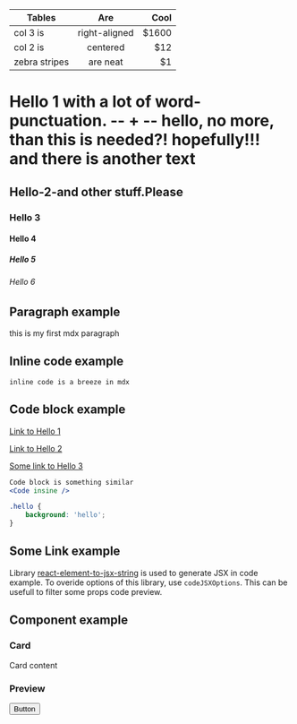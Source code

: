 
| Tables        | Are           | Cool  |
| ------------- |:-------------:| -----:|
| col 3 is      | right-aligned | $1600 |
| col 2 is      | centered      |   $12 |
| zebra stripes | are neat      |    $1 |

# Hello 1 with a lot of word-punctuation. -- + -- hello, no more, than this is needed?! hopefully!!! <InfoBadge value="ready" /> and there is another text
## Hello-2-and other stuff.Please
### Hello 3
#### Hello 4
##### Hello 5
###### Hello 6

## Paragraph example

this is my first mdx paragraph

## Inline code example

`inline code is a breeze in mdx`

## Code block example

[Link to Hello 1](#hello-1-with-a-lot-of-word-punctuation-hello-no-more-than-this-is-needed-hopefully-and-there-is-another-text)

[Link to Hello 2](#hello-2-and-other-stuff-please)

[Some link to Hello 3](#hello-3)

```jsx
Code block is something similar
<Code insine />
```

```css
.hello {
    background: 'hello';
}
```

## Some Link example

Library [react-element-to-jsx-string](https://github.com/algolia/react-element-to-jsx-string) is used to generate JSX in code example. To overide options of this library, use `codeJSXOptions`. This can be usefull to filter some props code preview. 

## Component example 

### Card

<Card>
    Card content 
</Card>

### Preview

<Preview>
    <Button>Button</Button>
</Preview>

<ComponentDocs title="<ComponentDocs />" component={ComponentDocs} />
